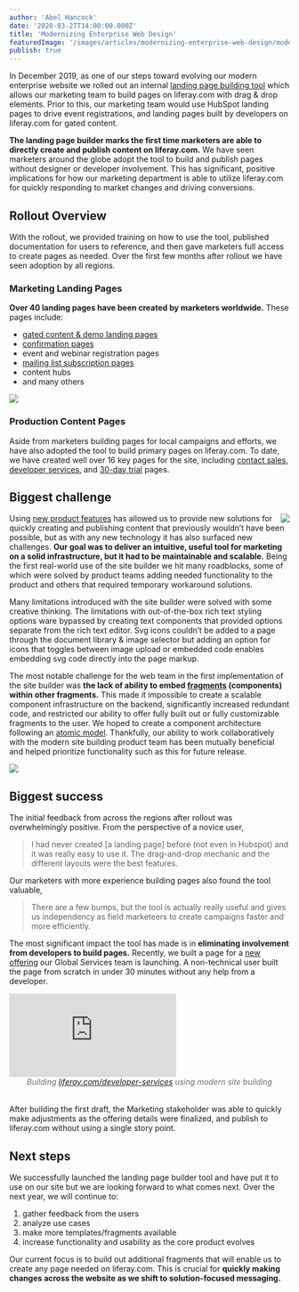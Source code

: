 ```yaml
---
author: 'Abel Hancock'
date: '2020-03-27T14:00:00.000Z'
title: 'Modernizing Enterprise Web Design'
featuredImage: '/images/articles/modernizing-enterprise-web-design/modernizing-enterprise-web-design.png'
publish: true
---
```



In December 2019, as one of our steps toward evolving our modern enterprise website we rolled out an internal [landing page building tool](https://liferay.design/articles/2019/increasing-our-ability-to-convert-prospects/#landing-page-builder) which allows our marketing team to build pages on liferay.com with drag & drop elements. Prior to this, our marketing team would use HubSpot landing pages to drive event registrations, and landing pages built by developers on liferay.com for gated content. 

__The landing page builder marks the first time marketers are able to directly create and publish content on liferay.com.__ We have seen marketers around the globe adopt the tool to build and publish pages without designer or developer involvement. This has significant, positive implications for how our marketing department is able to utilize liferay.com for quickly responding to market changes and driving conversions.

## Rollout Overview
With the rollout, we provided training on how to use the tool, published documentation for users to reference, and then gave marketers full access to create pages as needed. Over the first few months after rollout we have seen adoption by all regions. 

### Marketing Landing Pages
__Over 40 landing pages have been created by marketers worldwide.__ These pages include:
- [gated content & demo landing pages](https://www.liferay.com/one-platform-endless-solutions)
- [confirmation pages](https://www.liferay.com/products/dxp/30-day-trial/thank-you)
- event and webinar registration pages
- [mailing list subscription pages](https://www.liferay.com/web/l/subscribe-to-liferay-notifications)
- content hubs
- and many others

<Image
	margin="2rem"
	src="/images/articles/modernizing-enterprise-web-design/landing-page-examples.png"
	caption="Landing pages built with the site builder"
/>

### Production Content Pages
Aside from marketers building pages for local campaigns and efforts, we have also adopted the tool to build primary pages on liferay.com. To date, we have created well over 16 key pages for the site, including [contact sales](https://www.liferay.com/contact-sales), [developer services](https://www.liferay.com/developer-services), and [30-day trial](https://www.liferay.com/products/dxp/30-day-trial/thank-you) pages. 

## Biggest challenge

<Image
	margin="0 0 0 2rem"
	src="/images/articles/modernizing-enterprise-web-design/heading-fragment-configs.png"
	caption="Heading fragment with styling options"
	size="small"
	align="right"
/>

Using [new product features](https://www.liferay.com/products/dxp/new#accordion-0) has allowed us to provide new solutions for quickly creating and publishing content that previously wouldn’t have been possible, but as with any new technology it has also surfaced new challenges. __Our goal was to deliver an intuitive, useful tool for marketing on a solid infrastructure, but it had to be maintainable and scalable.__ Being the first real-world use of the site builder we hit many roadblocks, some of which were solved by product teams adding needed functionality to the product and others that required temporary workaround solutions.

Many limitations introduced with the site builder were solved with some creative thinking. The limitations with out-of-the-box rich text styling options ware bypassed by creating text components that provided options separate from the rich text editor. Svg icons couldn’t be added to a page through the document library & image selector but adding an option for icons that toggles between image upload or embedded code enables embedding svg code directly into the page markup.

The most notable challenge for the web team in the first implementation of the site builder was __the lack of ability to embed [fragments](https://www.liferay.com/products/dxp/all-features#article-232935133-6) (components) within other fragments.__ This made it impossible to create a scalable component infrastructure on the backend, significantly increased redundant code, and restricted our ability to offer fully built out or fully customizable fragments to the user. We hoped to create a component architecture following an [atomic model](https://atomicdesign.bradfrost.com/). Thankfully, our ability to work collaboratively with the modern site building product team has been mutually beneficial and helped prioritize functionality such as this for future release.

<Image
	margin="2rem"
	src="/images/articles/modernizing-enterprise-web-design/icon-options.png"
	caption="Document selector icon &amp; html embedded svg icon"
    size="medium"
/>

## Biggest success
The initial feedback from across the regions after rollout was overwhelmingly positive. From the perspective of a novice user,

> I had never created [a landing page] before (not even in Hubspot) and it was really easy to use it. The drag-and-drop mechanic and the different layouts were the best features.

Our marketers with more experience building pages also found the tool valuable,

> There are a few bumps, but the tool is actually really useful and gives us independency as field marketeers to create campaigns faster and more efficiently.

The most significant impact the tool has made is in __eliminating involvement from developers to build pages.__ Recently, we built a page for a [new offering](https://www.liferay.com/developer-services) our Global Services team is launching. A non-technical user built the page from scratch in under 30 minutes without any help from a developer. 

<Embed variant='embed.slides' src="https://drive.google.com/file/d/1jbf96_pP2tL_ErwmYxluGk28hY7Hl3mz/preview"/>

<figcaption style="color: rgb(107, 108, 126); font-style: italic; text-align: center; margin-bottom: 2rem;">Building <a href="https://www.liferay.com/developer-services">liferay.com/developer-services</a> using modern site building</figcaption>

After building the first draft, the Marketing stakeholder was able to quickly make adjustments as the offering details were finalized, and publish to liferay.com without using a single story point. 

## Next steps
We successfully launched the landing page builder tool and have put it to use on our site but we are looking forward to what comes next. 
Over the next year, we will continue to: 

1. gather feedback from the users
2. analyze use cases
3. make more templates/fragments available
4. increase functionality and usability as the core product evolves

Our current focus is to build out additional fragments that will enable us to create any page needed on liferay.com. This is crucial for __quickly making changes across the website as we shift to solution-focused messaging.__